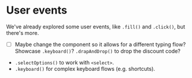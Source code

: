 # User events

We've already explored some user events, like `.fill()` and `.click()`, but there's more.

- [ ] Maybe change the component so it allows for a different typing flow? Showcase `.keyboard()`? `.drapAndDrop()` to drop the discount code?

- `.selectOptions()` to work with `<select>`.
- `.keyboard()` for complex keyboard flows (e.g. shortcuts).

